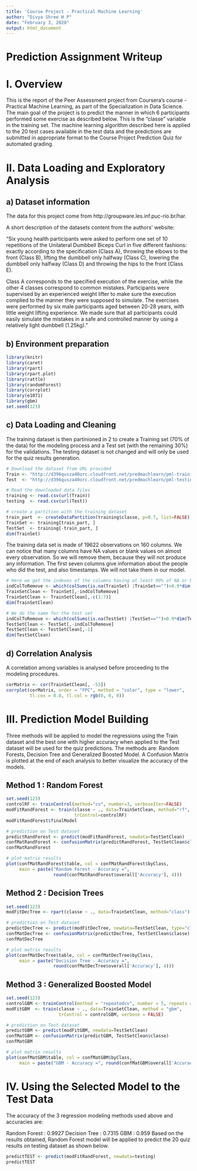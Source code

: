 ```yaml
---
title: 'Course Project - Practical Machine Learning'
author: "Divya Shree H P"
date: "February 3, 2020"
output: html_document
---
```


# Prediction Assignment Writeup

# I. Overview
This is the report of the Peer Assessment project from Coursera’s course - Practical Machine Learning, as part of the Specialization in Data Science. The main goal of the project is to predict the manner in which 6 participants performed some exercise as described below. This is the “classe” variable in the training set. The machine learning algorithm described here is applied to the 20 test cases available in the test data and the predictions are submitted in appropriate format to the Course Project Prediction Quiz for automated grading.

# II. Data Loading and Exploratory Analysis

## a) Dataset information

The data for this project come from http://groupware.les.inf.puc-rio.br/har.

A short description of the datasets content from the authors’ website:

“Six young health participants were asked to perform one set of 10 repetitions of the Unilateral Dumbbell Biceps Curl in five different fashions: exactly according to the specification (Class A), throwing the elbows to the front (Class B), lifting the dumbbell only halfway (Class C), lowering the dumbbell only halfway (Class D) and throwing the hips to the front (Class E).

Class A corresponds to the specified execution of the exercise, while the other 4 classes correspond to common mistakes. Participants were supervised by an experienced weight lifter to make sure the execution complied to the manner they were supposed to simulate. The exercises were performed by six male participants aged between 20-28 years, with little weight lifting experience. We made sure that all participants could easily simulate the mistakes in a safe and controlled manner by using a relatively light dumbbell (1.25kg)."

## b) Environment preparation

```r
library(knitr)
library(caret)
library(rpart)
library(rpart.plot)
library(rattle)
library(randomForest)
library(corrplot)
library(e1071)
library(gbm)
set.seed(123)
```

## c) Data Loading and Cleaning

The training dataset is then partinioned in 2 to create a Training set (70% of the data) for the modeling process and a Test set (with the remaining 30%) for the validations. The testing dataset is not changed and will only be used for the quiz results generation.

```r
# Download the dataset from URL provided
Train <- "http://d396qusza40orc.cloudfront.net/predmachlearn/pml-training.csv"
Test  <- "http://d396qusza40orc.cloudfront.net/predmachlearn/pml-testing.csv"

# Read the downloaded data files
training <- read.csv(url(Train))
testing  <- read.csv(url(Test))

# create a partition with the training dataset 
train_part  <- createDataPartition(training$classe, p=0.7, list=FALSE)
TrainSet <- training[train_part, ]
TestSet  <- training[-train_part, ]
dim(TrainSet)
```

The training data set is made of 19622 observations on 160 columns. We can notice that many columns have NA values or blank values on almost every observation. So we will remove them, because they will not produce any information. The first seven columns give information about the people who did the test, and also timestamps. We will not take them in our model.

```r
# Here we get the indexes of the columns having at least 90% of NA or blank values on the training dataset
indColToRemove <- which(colSums(is.na(TrainSet) |TrainSet=="")>0.9*dim(TrainSet)[1]) 
TrainSetClean <- TrainSet[,-indColToRemove]
TrainSetClean <- TrainSetClean[,-c(1:7)]
dim(TrainSetClean)
```

```r
# We do the same for the test set
indColToRemove <- which(colSums(is.na(TestSet) |TestSet=="")>0.9*dim(TestSet)[1]) 
TestSetClean <- TestSet[,-indColToRemove]
TestSetClean <- TestSetClean[,-1]
dim(TestSetClean)
```

## d) Correlation Analysis

A correlation among variables is analysed before proceeding to the modeling procedures.

```r
corMatrix <- cor(TrainSetClean[, -53])
corrplot(corMatrix, order = "FPC", method = "color", type = "lower", 
         tl.cex = 0.8, tl.col = rgb(0, 0, 0))
```

# III. Prediction Model Building

Three methods will be applied to model the regressions using the Train dataset and the best one with higher accuracy when applied to the Test dataset will be used for the quiz predictions. The methods are: Random Forests, Decision Tree and Generalized Boosted Model. A Confusion Matrix is plotted at the end of each analysis to better visualize the accuracy of the models.

## Method 1 : Random Forest

```r
set.seed(123)
controlRF <- trainControl(method="cv", number=3, verboseIter=FALSE)
modFitRandForest <- train(classe ~ ., data=TrainSetClean, method="rf",
                          trControl=controlRF)
modFitRandForest$finalModel
```

```r
# prediction on Test dataset
predictRandForest <- predict(modFitRandForest, newdata=TestSetClean)
confMatRandForest <- confusionMatrix(predictRandForest, TestSetClean$classe)
confMatRandForest
```

```r
# plot matrix results
plot(confMatRandForest$table, col = confMatRandForest$byClass, 
     main = paste("Random Forest - Accuracy =",
                  round(confMatRandForest$overall['Accuracy'], 4)))
```

## Method 2 : Decision Trees

```r
set.seed(123)
modFitDecTree <- rpart(classe ~ ., data=TrainSetClean, method="class")
```

```r
# prediction on Test dataset
predictDecTree <- predict(modFitDecTree, newdata=TestSetClean, type="class")
confMatDecTree <- confusionMatrix(predictDecTree, TestSetClean$classe)
confMatDecTree
```

```r
# plot matrix results
plot(confMatDecTree$table, col = confMatDecTree$byClass, 
     main = paste("Decision Tree - Accuracy =",
                  round(confMatDecTree$overall['Accuracy'], 4)))
```

## Method 3 : Generalized Boosted Model

```r
set.seed(123)
controlGBM <- trainControl(method = "repeatedcv", number = 5, repeats = 1)
modFitGBM  <- train(classe ~ ., data=TrainSetClean, method = "gbm",
                    trControl = controlGBM, verbose = FALSE)
```
```r
# prediction on Test dataset
predictGBM <- predict(modFitGBM, newdata=TestSetClean)
confMatGBM <- confusionMatrix(predictGBM, TestSetClean$classe)
confMatGBM
```

```r
# plot matrix results
plot(confMatGBM$table, col = confMatGBM$byClass, 
     main = paste("GBM - Accuracy =", round(confMatGBM$overall['Accuracy'], 4)))
```

# IV. Using the Selected Model to the Test Data

The accuracy of the 3 regression modeling methods used above and accuracies are:

Random Forest : 0.9927
Decision Tree : 0.7315
GBM : 0.959
Based on the results obtained, Random Forest model will be applied to predict the 20 quiz results on testing dataset as shown below. 

```r
predictTEST <- predict(modFitRandForest, newdata=testing)
predictTEST
```


